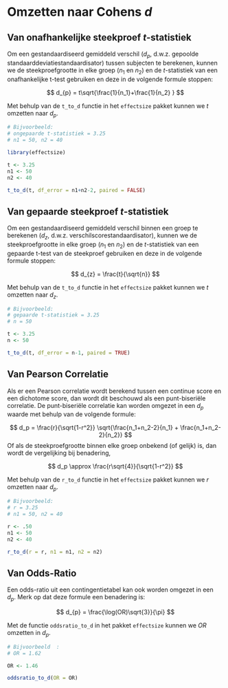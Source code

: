 
# Omzetten naar Cohens $d$

## Van onafhankelijke steekproef $t$-statistiek

Om een gestandaardiseerd gemiddeld verschil ($d_p$, d.w.z. gepoolde standaarddeviatiestandaardisator) tussen subjecten te berekenen, kunnen we de steekproefgrootte in elke groep ($n_1$ en $n_2$) en de $t$-statistiek van een onafhankelijke t-test gebruiken en deze in de volgende formule stoppen:

$$
d_{p} = t\sqrt{\frac{1}{n_1}+\frac{1}{n_2} }
$$

Met behulp van de `t_to_d` functie in het `effectsize` pakket kunnen we $t$ omzetten naar $d_p$.

```r
# Bijvoorbeeld:
# ongepaarde t-statistiek = 3.25
# n1 = 50, n2 = 40

library(effectsize)

t <- 3.25
n1 <- 50
n2 <- 40

t_to_d(t, df_error = n1+n2-2, paired = FALSE)
```

## Van gepaarde steekproef $t$-statistiek

Om een gestandaardiseerd gemiddeld verschil binnen een groep te berekenen ($d_z$, d.w.z. verschilscorestandaardisator), kunnen we de steekproefgrootte in elke groep ($n_1$ en $n_2$) en de $t$-statistiek van een gepaarde t-test van de steekproef gebruiken en deze in de volgende formule stoppen:


$$
d_{z} = \frac{t}{\sqrt{n}}
$$

Met behulp van de `t_to_d` functie in het `effectsize` pakket kunnen we $t$ omzetten naar $d_z$.

```r
# Bijvoorbeeld:
# gepaarde t-statistiek = 3.25
# n = 50

t <- 3.25
n <- 50

t_to_d(t, df_error = n-1, paired = TRUE)
```

## Van Pearson Correlatie

Als er een Pearson correlatie wordt berekend tussen een continue score en een dichotome score, dan wordt dit beschouwd als een punt-biseriële correlatie. De punt-biseriële correlatie kan worden omgezet in een $d_p$ waarde met behulp van de volgende formule:


$$
d_p = \frac{r}{\sqrt{1-r^2}} \sqrt{\frac{n_1+n_2-2}{n_1} + \frac{n_1+n_2-2}{n_2}}
$$ 
Of als de steekproefgrootte binnen elke groep onbekend (of gelijk) is, dan wordt de vergelijking bij benadering,


$$
d_p \approx \frac{r\sqrt{4}}{\sqrt{1-r^2}} 
$$

Met behulp van de `r_to_d` functie in het `effectsize` pakket kunnen we $r$ omzetten naar $d_p$.

```r
# Bijvoorbeeld:
# r = 3.25
# n1 = 50, n2 = 40

r <- .50
n1 <- 50
n2 <- 40

r_to_d(r = r, n1 = n1, n2 = n2)
```

## Van Odds-Ratio

Een odds-ratio uit een contingentietabel kan ook worden omgezet in een $d_p$. Merk op dat deze formule een benadering is:

$$
d_{p} = \frac{\log(OR)\sqrt{3}}{\pi}
$$

Met de functie `oddsratio_to_d` in het pakket `effectsize` kunnen we $OR$ omzetten in $d_p$.

```r
# Bijvoorbeeld  :
# OR = 1.62

OR <- 1.46

oddsratio_to_d(OR = OR)
```
